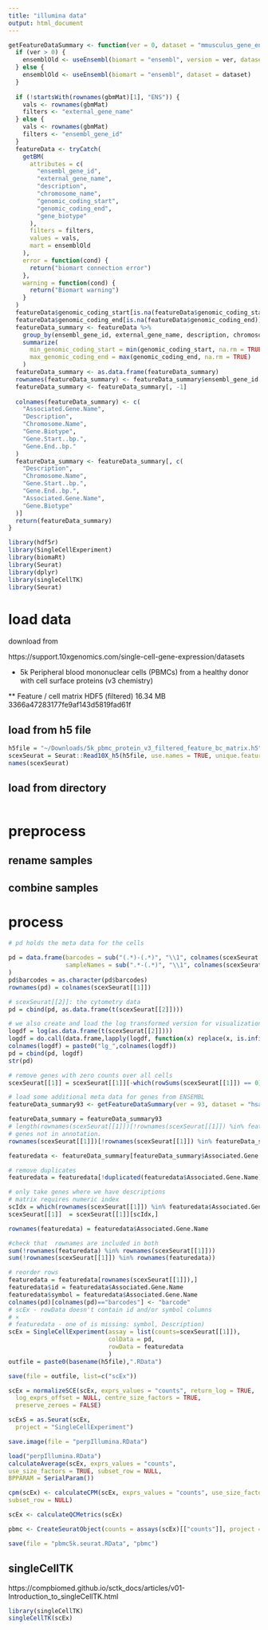 ```yaml
---
title: "illumina data"
output: html_document
---
```


```r
getFeatureDataSummary <- function(ver = 0, dataset = "mmusculus_gene_ensembl", gbmMat = gbmMat) {
  if (ver > 0) {
    ensemblOld <- useEnsembl(biomart = "ensembl", version = ver, dataset = dataset)
  } else {
    ensemblOld <- useEnsembl(biomart = "ensembl", dataset = dataset)
  }
  
  if (!startsWith(rownames(gbmMat)[1], "ENS")) {
    vals <- rownames(gbmMat)
    filters <- "external_gene_name"
  } else {
    vals <- rownames(gbmMat)
    filters <- "ensembl_gene_id"
  }
  featureData <- tryCatch(
    getBM(
      attributes = c(
        "ensembl_gene_id",
        "external_gene_name",
        "description",
        "chromosome_name",
        "genomic_coding_start",
        "genomic_coding_end",
        "gene_biotype"
      ),
      filters = filters,
      values = vals,
      mart = ensemblOld
    ),
    error = function(cond) {
      return("biomart connection error")
    },
    warning = function(cond) {
      return("Biomart warning")
    }
  )
  featureData$genomic_coding_start[is.na(featureData$genomic_coding_start)] <- 0
  featureData$genomic_coding_end[is.na(featureData$genomic_coding_end)] <- 0
  featureData_summary <- featureData %>%
    group_by(ensembl_gene_id, external_gene_name, description, chromosome_name, gene_biotype) %>%
    summarize(
      min_genomic_coding_start = min(genomic_coding_start, na.rm = TRUE),
      max_genomic_coding_end = max(genomic_coding_end, na.rm = TRUE)
    )
  featureData_summary <- as.data.frame(featureData_summary)
  rownames(featureData_summary) <- featureData_summary$ensembl_gene_id
  featureData_summary <- featureData_summary[, -1]
  
  colnames(featureData_summary) <- c(
    "Associated.Gene.Name",
    "Description",
    "Chromosome.Name",
    "Gene.Biotype",
    "Gene.Start..bp.",
    "Gene.End..bp."
  )
  featureData_summary <- featureData_summary[, c(
    "Description",
    "Chromosome.Name",
    "Gene.Start..bp.",
    "Gene.End..bp.",
    "Associated.Gene.Name",
    "Gene.Biotype"
  )]
  return(featureData_summary)
}
```



```r
library(hdf5r)
library(SingleCellExperiment)
library(biomaRt)
library(Seurat)
library(dplyr)
library(singleCellTK)
library(Seurat)
```

# load data

download from

https://support.10xgenomics.com/single-cell-gene-expression/datasets

* 5k Peripheral blood mononuclear cells (PBMCs) from a healthy donor with cell surface proteins (v3 chemistry)

** Feature / cell matrix HDF5 (filtered)	16.34 MB	3366a47283177fe9af143d5819fad61f

## load from h5 file
```r

h5file = "~/Downloads/5k_pbmc_protein_v3_filtered_feature_bc_matrix.h5"
scexSeurat = Seurat::Read10X_h5(h5file, use.names = TRUE, unique.features = TRUE)
names(scexSeurat)

```


## load from directory 
```r

```

# preprocess

## rename samples

## combine samples

# process

```r
# pd holds the meta data for the cells

pd = data.frame(barcodes = sub("(.*)-(.*)", "\\1", colnames(scexSeurat[[1]])),
                sampleNames = sub(".*-(.*)", "\\1", colnames(scexSeurat[[1]]))
)
pd$barcodes = as.character(pd$barcodes)
rownames(pd) = colnames(scexSeurat[[1]])

# scexSeurat[[2]]: the cytometry data
pd = cbind(pd, as.data.frame(t(scexSeurat[[2]])))

# we also create and load the log transformed version for visualization purposes.
logdf = log(as.data.frame(t(scexSeurat[[2]])))
logdf = do.call(data.frame,lapply(logdf, function(x) replace(x, is.infinite(x),0)))
colnames(logdf) = paste0("lg_",colnames(logdf))
pd = cbind(pd, logdf)
str(pd)

# remove genes with zero counts over all cells
scexSeurat[[1]] = scexSeurat[[1]][-which(rowSums(scexSeurat[[1]]) == 0),]

# load some additional meta data for genes from ENSEMBL
featureData_summary93 <- getFeatureDataSummary(ver = 93, dataset = "hsapiens_gene_ensembl", gbmMat = scexSeurat[[1]])

featureData_summary = featureData_summary93
# length(rownames(scexSeurat[[1]])[!rownames(scexSeurat[[1]]) %in% featureData_summary$Associated.Gene.Name ])
# genes not in annotation.
rownames(scexSeurat[[1]])[!rownames(scexSeurat[[1]]) %in% featureData_summary$Associated.Gene.Name ]

featuredata <- featureData_summary[featureData_summary$Associated.Gene.Name %in% rownames(scexSeurat[[1]]), ]

# remove duplicates
featuredata = featuredata[!duplicated(featuredata$Associated.Gene.Name),]

# only take genes where we have descriptions
# matrix requires numeric index
scIdx = which(rownames(scexSeurat[[1]]) %in% featuredata$Associated.Gene.Name )
scexSeurat[[1]]  = scexSeurat[[1]][scIdx,]

rownames(featuredata) = featuredata$Associated.Gene.Name

#check that  rownames are included in both
sum(!rownames(featuredata) %in% rownames(scexSeurat[[1]]))
sum(!rownames(scexSeurat[[1]]) %in% rownames(featuredata))

# reorder rows
featuredata = featuredata[rownames(scexSeurat[[1]]),]
featuredata$id = featuredata$Associated.Gene.Name
featuredata$symbol = featuredata$Associated.Gene.Name
colnames(pd)[colnames(pd)=="barcodes"] <- "barcode"
# scEx - rowData doesn't contain id and/or symbol columns
# ×
# featuredata - one of is missing: symbol, Description)
scEx = SingleCellExperiment(assay = list(counts=scexSeurat[[1]]),
                            colData = pd,
                            rowData = featuredata
                            )
outfile = paste0(basename(h5file),".RData")

save(file = outfile, list=c("scEx"))

scEx = normalizeSCE(scEx, exprs_values = "counts", return_log = TRUE,
  log_exprs_offset = NULL, centre_size_factors = TRUE,
  preserve_zeroes = FALSE)

scExS = as.Seurat(scEx, 
  project = "SingleCellExperiment")

save.image(file = "perpIllumina.RData")

```


```r
load("perpIllumina.RData")
calculateAverage(scEx, exprs_values = "counts",
use_size_factors = TRUE, subset_row = NULL,
BPPARAM = SerialParam())

cpm(scEx) <- calculateCPM(scEx, exprs_values = "counts", use_size_factors = TRUE,
subset_row = NULL)

scEx <- calculateQCMetrics(scEx)

```

```r
pbmc <- CreateSeuratObject(counts = assays(scEx)[["counts"]], project = "scCourse2019", min.cells = 3, min.features = 200)

save(file = "pbmc5k.seurat.RData", "pbmc")

```

## singleCellTK

https://compbiomed.github.io/sctk_docs/articles/v01-Introduction_to_singleCellTK.html

```r
library(singleCellTK)
singleCellTK(scEx)

```

